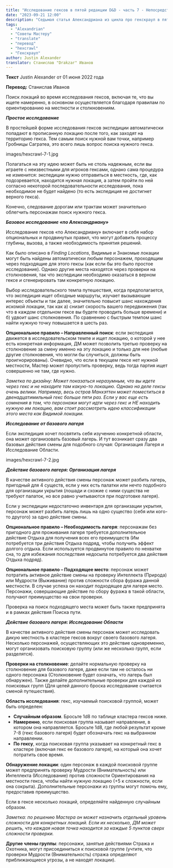 ```yaml
---
title: "Исследование гексов в пятой редакции D&D - часть 7 - Непосредственное исследование гексов"
date: "2023-09-21 12:00"
description: "Седьмая статья Александриана из цикла про гекскраул в пятой редакции D&D про непосредственное исследование гексов #alexandrian #gmtips #hexcrawl"
tags: 
  - "Alexandrian"
  - "Советы Мастеру"
  - "translate"
  - "перевод"
  - "hexcrawl"
  - "Гекскраул"
author: Justin Alexander
translator: Станислав "Drakzar" Иванов
---
```

  

**Текст** Justin Alexander от 01 июня 2022 года

**Перевод:** Станислав Иванов

Поиск локаций во время исследования гексов, включая те, что вы ищете намеренно, в основном осуществляется благодаря правилам по ориентированию на местности и столкновениям.

**_Простое исследование_**

В простейшей форме исследования гексов экспедиции автоматически попадают в прописанную локацию после того, как заходят на территорию гекса. Тем самым поиск нужной вам точки, например Гробницы Сагратеа, это всего лишь вопрос поиска нужного гекса.

images/hexcrawl-7-1.jpg

Полагаться на эту идею может быть не столь надежным, если вы играете с неизвестными для игроков гексами, однако сама процедура не изменится: экспедиции нужно отправиться в местность, где, как подозревается, находится нужная локация, а затем пройти по ней согласно некоторой последовательности исследования, пока необходимое не будет найдено (то есть экспедиция не достигнет верного гекса).

Конечно, следование дорогам или трактам может значительно облегчить персонажам поиск нужного гекса.

**_Базовое исследование «по Александриану»_**

Исследование гексов «по Александриану» включает в себя набор опциональных и продвинутых правил, что могут добавить процессу глубины, вызова, а также необходимость принятия решений.

Как было описано в _Finding_ _Locations_, Видимые и Знакомые локации могут быть найдены автоматически любым персонажем, проходящим через подходящие для этого гексы (как если бы это было простое исследование). Однако другие места находятся через проверки на столкновения, так что экспедиции необходимо оказаться в верном гексе _и_ сгенерировать там конкретную локацию.

Выбор исследовательского темпа путешествия, когда предполагается, что экспедиция ищет обходные маршруты, изучает вызывающие интерес объекты и так далее, значительно повысит шанс нахождения искомой локации, так как а) снизит скорость вашего передвижения (так что в каждом отдельном гексе вы будете проводить больше времени) и б) удвоит шанс столкновения. По сравнению с быстрым темпом шанс найти нужную точку повышается в шесть раз.

**Опциональное правило – Направленный поиск**: если экспедиция движется в исследовательском темпе и ищет локацию, о которой у нее есть конкретная информация, ДМ может позволить третью проверку на столкновение за смену именно на эту локацию и только для нее (любые другие столкновения, что могли бы случиться, должны быть проигнорированы). Очевидно, что если в текущем гексе нет нужной местности, Мастер может пропустить проверку, ведь тогда партия ищет совершенно не там, где нужно.

_Заметка по дизайну: Может показаться неразумным, что вы идете через гекс и не находите там какую-то локацию. Однако на деле гексы очень велики. Например, весь остров Манхэттен может поместиться в двенадцатимильный гекс больше пяти раз. Если у вас еще есть сомнения в том, что персонажи могут идти через гекс и НЕ находить нужную им локацию, вам стоит рассмотреть идею классификации этого места как Видимой локации._

**_Исследование от базового лагеря_**

Если экспедиция хочет посвятить себя изучению конкретной области, она может организовать базовый лагерь. И тут возникает сразу два базовых действия смены для подобного случая: Организация Лагеря и Исследование Области.

images/hexcrawl-7-2.jpg

**_Действие базового лагеря: Организация лагеря_**

В качестве активного действия смены персонаж может разбить лагерь, пригодный для 4 существ, если у них есть палатки или нечто подобного для организации укрытия (лошади и схожие с ними существа не требуют палаток, но все равно учитываются при подготовке лагеря).

Если у экспедиции недостаточно инвентаря для организации укрытия, персонаж может разбить лагерь лишь на одно существо (себя или кого-то другого) за одно действие смены.

**Опциональное правило – Необходимость лагеря**: персонажам без пригодного для проживания лагеря требуется дополнительное действие Отдыха для получения всех его преимуществ (Им потребуется три действия Отдыха подряд, чтобы получить эффект долгого отдыха. Если используется продвинутое правило по нехватке сна, то для избежания последствия недосыпа потребуется два действия Отдыха подряд).

**Опциональное правило – Подходящее место**: персонаж может потратить активное действие смены на проверку Интеллекта (Природа) или Мудрости (Выживание) против сложности сбора фуража данной местности. В случае успеха он находит подходящее для лагеря место. Персонажи, совершающие действие по сбору фуража в такой области, получают преимущество на свои проверки.

Проверка на поиск подходящего места может быть также предпринята и в рамках действия Поиска пути.

**_Действие базового лагеря: Исследование Области_**

В качестве активного действия смены персонаж может исследовать дикую местность в кластере гексов вокруг своего базового лагеря. Несколько персонажей, осуществляющих это действие одновременно, могут организовать поисковую группу (или же несколько групп, если разделятся).

**Проверки на столкновение**: делайте нормальную проверку на столкновение для базового лагеря, даже если там не осталось ни одного персонажа (Столкновение будет означать, что лагерь был обнаружен). Также делайте дополнительные проверки для каждой из поисковых групп (Для целей данного броска исследование считается сменой путешествия).

**Область исследования**: гекс, изучаемый поисковой группой, может быть определен:

- **Случайным образом**. Бросьте 1d8 по таблице кластера гексов ниже.
- **Намеренно**, если поисковая группа называет направление, в котором она направляется. Бросьте 1d8, где любой результат кроме 7-8 (гекс базового лагеря) будет обозначать гекс на выбранном направлении.
- **По гексу**, когда поисковая группа указывает на конкретный гекс в кластере (включая гекс ее базового лагеря), на который она хочет потратить свое время.

**Обнаружение локации**: один персонаж в каждой поисковой группе может предпринять проверку Мудрости (Внимательность) или Интеллекта (Исследование) против сложности Ориентирования на местности гекса, чтобы найти нужную локацию (+5 к сложности, если она сокрыта). Дополнительные персонажи из группы могут помочь ему, предоставив преимущество.

Если в гексе несколько локаций, определяйте найденную случайным образом.

_Заметка: по решению Мастера он может назначить отдельный уровень сложности для конкретных локаций. Если их несколько, ДМ может решить, что каждая новая точка находится за каждые 5 пунктов сверх сложности проверки._

**Другие члены группы**: персонажи, занятые действиями Стража и Охотника, могут присоединиться к поисковой группе (учтите, что проверки Мудрости (Внимательность) стража определяют приближающиеся угрозы, а не находят локации).
